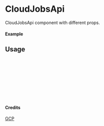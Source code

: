 
<Meta of={CloudJobsApi} title="GCP/CloudJobsApi" />

# CloudJobsApi

CloudJobsApi component with different props.

#### Example

<Canvas of={CloudJobsApi.Primary} />

## Usage

```ts
import { CloudJobsApi } from "yadl-ui";

const Example = () => {
  return (
      <CloudJobsApi />
  );
};

export default Example;
```

#### Credits
[GCP](https://cloud.google.com/icons)
